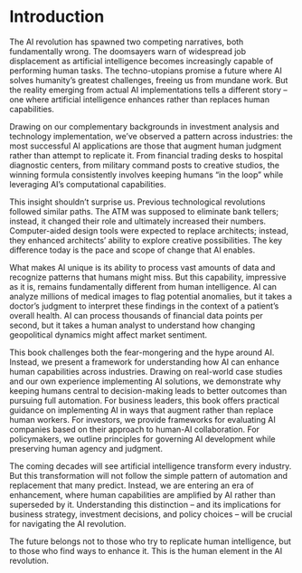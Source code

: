 # Introduction {.unnumbered}

The AI revolution has spawned two competing narratives, both fundamentally wrong. The doomsayers warn of widespread job displacement as artificial intelligence becomes increasingly capable of performing human tasks. The techno-utopians promise a future where AI solves humanity's greatest challenges, freeing us from mundane work. But the reality emerging from actual AI implementations tells a different story – one where artificial intelligence enhances rather than replaces human capabilities.

Drawing on our complementary backgrounds in investment analysis and technology implementation, we've observed a pattern across industries: the most successful AI applications are those that augment human judgment rather than attempt to replicate it. From financial trading desks to hospital diagnostic centers, from military command posts to creative studios, the winning formula consistently involves keeping humans "in the loop" while leveraging AI's computational capabilities.

This insight shouldn't surprise us. Previous technological revolutions followed similar paths. The ATM was supposed to eliminate bank tellers; instead, it changed their role and ultimately increased their numbers. Computer-aided design tools were expected to replace architects; instead, they enhanced architects' ability to explore creative possibilities. The key difference today is the pace and scope of change that AI enables.

What makes AI unique is its ability to process vast amounts of data and recognize patterns that humans might miss. But this capability, impressive as it is, remains fundamentally different from human intelligence. AI can analyze millions of medical images to flag potential anomalies, but it takes a doctor's judgment to interpret these findings in the context of a patient's overall health. AI can process thousands of financial data points per second, but it takes a human analyst to understand how changing geopolitical dynamics might affect market sentiment.

This book challenges both the fear-mongering and the hype around AI. Instead, we present a framework for understanding how AI can enhance human capabilities across industries. Drawing on real-world case studies and our own experience implementing AI solutions, we demonstrate why keeping humans central to decision-making leads to better outcomes than pursuing full automation.
For business leaders, this book offers practical guidance on implementing AI in ways that augment rather than replace human workers. For investors, we provide frameworks for evaluating AI companies based on their approach to human-AI collaboration. For policymakers, we outline principles for governing AI development while preserving human agency and judgment.

The coming decades will see artificial intelligence transform every industry. But this transformation will not follow the simple pattern of automation and replacement that many predict. Instead, we are entering an era of enhancement, where human capabilities are amplified by AI rather than superseded by it. Understanding this distinction – and its implications for business strategy, investment decisions, and policy choices – will be crucial for navigating the AI revolution.

The future belongs not to those who try to replicate human intelligence, but to those who find ways to enhance it. This is the human element in the AI revolution.